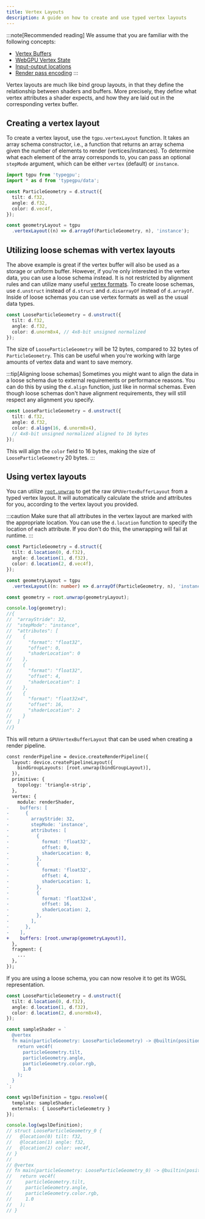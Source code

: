 ```yaml
---
title: Vertex Layouts
description: A guide on how to create and use typed vertex layouts
---
```


:::note[Recommended reading]
We assume that you are familiar with the following concepts:
- <a href="https://webgpufundamentals.org/webgpu/lessons/webgpu-vertex-buffers.html" target="_blank" rel="noopener noreferrer">Vertex Buffers</a>
- <a href="https://www.w3.org/TR/webgpu/#vertex-state" target="_blank" rel="noopener noreferrer">WebGPU Vertex State</a>
- <a href="https://www.w3.org/TR/WGSL/#input-output-locations" target="_blank" rel="noopener noreferrer">Input-output locations</a>
- <a href="https://developer.mozilla.org/en-US/docs/Web/API/GPURenderPassEncoder" target="_blank" rel="noopener noreferrer">Render pass encoding</a>
:::

Vertex layouts are much like bind group layouts, in that they define the relationship between shaders and buffers. More precisely, they define what vertex attributes a shader expects, and how they are laid out in the corresponding vertex buffer.

## Creating a vertex layout

To create a vertex layout, use the `tgpu.vertexLayout` function. It takes an array schema constructor, i.e., a function that returns an array schema given the number of elements to render (vertices/instances). To determine what each element of the array corresponds to, you can pass an optional `stepMode` argument, which can be either `vertex` (default) or `instance`.

```ts
import tgpu from 'typegpu';
import * as d from 'typegpu/data';

const ParticleGeometry = d.struct({
  tilt: d.f32,
  angle: d.f32,
  color: d.vec4f,
});

const geometryLayout = tgpu
  .vertexLayout((n) => d.arrayOf(ParticleGeometry, n), 'instance');
```

## Utilizing loose schemas with vertex layouts

The above example is great if the vertex buffer will also be used as a storage or uniform buffer. However, if you're only interested in the vertex data, you can use a loose schema instead.
It is not restricted by alignment rules and can utilize many useful [vertex formats](https://www.w3.org/TR/webgpu/#vertex-formats). To create loose schemas, use `d.unstruct` instead of `d.struct` and `d.disarrayOf` instead of `d.arrayOf`.
Inside of loose schemas you can use vertex formats as well as the usual data types.

```ts
const LooseParticleGeometry = d.unstruct({
  tilt: d.f32,
  angle: d.f32,
  color: d.unorm8x4, // 4x8-bit unsigned normalized
});
```

The size of `LooseParticleGeometry` will be 12 bytes, compared to 32 bytes of `ParticleGeometry`. This can be useful when you're working with large amounts of vertex data and want to save memory.

:::tip[Aligning loose schemas]
Sometimes you might want to align the data in a loose schema due to external requirements or performance reasons.
You can do this by using the `d.align` function, just like in normal schemas. Even though loose schemas don't have alignment requirements, they will still respect any alignment you specify.

```ts
const LooseParticleGeometry = d.unstruct({
  tilt: d.f32,
  angle: d.f32,
  color: d.align(16, d.unorm8x4),
  // 4x8-bit unsigned normalized aligned to 16 bytes
});
```

This will align the `color` field to 16 bytes, making the size of `LooseParticleGeometry` 20 bytes.
:::

## Using vertex layouts

You can utilize [`root.unwrap`](/TypeGPU/fundamentals/roots) to get the raw `GPUVertexBufferLayout` from a typed vertex layout. It will automatically calculate the stride and attributes for you, according to the vertex layout you provided.

:::caution
Make sure that all attributes in the vertex layout are marked with the appropriate location. You can use the `d.location` function to specify the location of each attribute.
If you don't do this, the unwrapping will fail at runtime.
:::

```ts
const ParticleGeometry = d.struct({
  tilt: d.location(0, d.f32),
  angle: d.location(1, d.f32),
  color: d.location(2, d.vec4f),
});

const geometryLayout = tgpu
  .vertexLayout((n: number) => d.arrayOf(ParticleGeometry, n), 'instance');

const geometry = root.unwrap(geometryLayout);

console.log(geometry);
//{
//  "arrayStride": 32,
//  "stepMode": "instance",
//  "attributes": [
//    {
//      "format": "float32",
//      "offset": 0,
//      "shaderLocation": 0
//    },
//    {
//      "format": "float32",
//      "offset": 4,
//      "shaderLocation": 1
//    },
//    {
//      "format": "float32x4",
//      "offset": 16,
//      "shaderLocation": 2
//    }
//  ]
//}
```

This will return a `GPUVertexBufferLayout` that can be used when creating a render pipeline.

```diff lang=ts
const renderPipeline = device.createRenderPipeline({
  layout: device.createPipelineLayout({
    bindGroupLayouts: [root.unwrap(bindGroupLayout)],
  }),
  primitive: {
    topology: 'triangle-strip',
  },
  vertex: {
    module: renderShader,
-    buffers: [
-      {
-        arrayStride: 32,
-        stepMode: 'instance',
-        attributes: [
-          {
-            format: 'float32',
-            offset: 0,
-            shaderLocation: 0,
-          },
-          {
-            format: 'float32',
-            offset: 4,
-            shaderLocation: 1,
-          },
-          {
-            format: 'float32x4',
-            offset: 16,
-            shaderLocation: 2,
-          },
-        ],
-      },
-    ],
+    buffers: [root.unwrap(geometryLayout)],
  },
  fragment: {
    ...
  },
});
```

If you are using a loose schema, you can now resolve it to get its WGSL representation.

```ts
const LooseParticleGeometry = d.unstruct({
  tilt: d.location(0, d.f32),
  angle: d.location(1, d.f32),
  color: d.location(2, d.unorm8x4),
});

const sampleShader = `
  @vertex
  fn main(particleGeometry: LooseParticleGeometry) -> @builtin(position) pos: vec4f {
    return vec4f(
      particleGeometry.tilt,
      particleGeometry.angle,
      particleGeometry.color.rgb,
      1.0
    );
  }
`;

const wgslDefinition = tgpu.resolve({
  template: sampleShader,
  externals: { LooseParticleGeometry }
});

console.log(wgslDefinition);
// struct LooseParticleGeometry_0 {
//   @location(0) tilt: f32,
//   @location(1) angle: f32,
//   @location(2) color: vec4f,
// }
//
// @vertex
// fn main(particleGeometry: LooseParticleGeometry_0) -> @builtin(position) pos: vec4f {
//   return vec4f(
//     particleGeometry.tilt,
//     particleGeometry.angle,
//     particleGeometry.color.rgb,
//     1.0
//   );
// }
```
